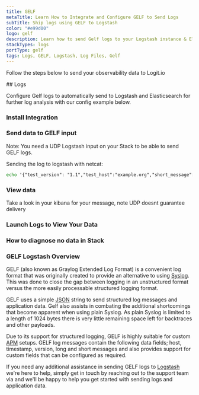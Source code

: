 ```yaml
---
title: GELF
metaTitle: Learn How to Integrate and Configure GELF to Send Logs
subTitle: Ship logs using GELF to Logstash
color: "#e99d00"
logo: gelf
description: Learn how to send Gelf logs to your Logstash instance & Elastic Stack - Ship over 100 log data types fast with Logit.io & simplify your log analysis.
stackTypes: logs
portType: gelf
tags: Logs, GELF, Logstash, Log Files, Gelf
---
```


Follow the steps below to send your observability data to Logit.io

<Steps>
  ## Logs

  Configure Gelf logs to automatically send to Logstash and Elasticsearch for further log analysis with our config example below.
  
  ### Install Integration

  <InstallIntegration/>

  ### Send data to GELF input

  Note: You need a UDP Logstash input on your Stack to be able to send GELF logs.

  Sending the log to logstash with netcat:

  ```cmd copy
  echo '{"test_version": "1.1","test_host":"example.org","short_message":"A short message that helps you identify what is going on","test_level":1,"user_id":9001,"some_info":"foo","some_env_var":"bar"}' | gzip | nc -u -w 1 @logstash.host @logstash.port
  ```

  ### View data

  Take a look in your kibana for your message, note UDP doesnt guarantee delivery

  ### Launch Logs to View Your Data

  <LaunchVisualizer type="logs" />

  ### How to diagnose no data in Stack

  <DiagnoseNoData />

</Steps>

### GELF Logstash Overview

GELF (also known as Graylog Extended Log Format) is a convenient log format that was 
originally created to provide an alternative to using [Syslog](/integrations/syslog). 
This was done to close the gap between logging in an unstructured 
format versus the more easily processable structured logging format.

GELF uses a simple [JSON](/integrations/json) string 
to send structured log messages and application data. Gelf also assists 
in combating the additional shortcomings that become apparent when using 
plain Syslog. As plain Syslog is limited to a length of 1024 bytes there 
is very little remaining space left for backtraces and other payloads. 

Due to its support for structured logging, GELF is highly suitable for 
custom [APM](https://logit.io/platform/observability/application-performance-monitoring/) setups. 
GELF log messages contain the following data fields; host, timestamp, 
version, long and short messages and also provides support for custom 
fields that can be configured as required.

If you need any additional assistance in sending GELF logs 
to [Logstash](/integrations/logstash) we're here 
to help, simply get in touch by reaching out to the support team 
via <IntercomButton text="live chat" /> and we'll be happy to help you 
get started with sending logs and application data.